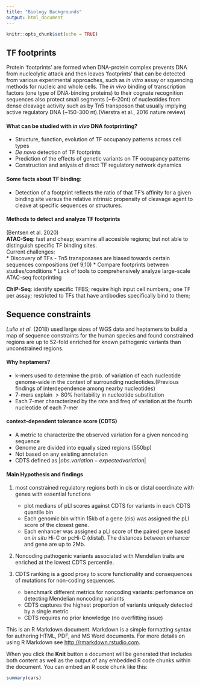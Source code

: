 ```yaml
---
title: "Biology Backgrounds"
output: html_document
---
```


```r
knitr::opts_chunk$set(echo = TRUE)
```

## TF footprints

Protein 'footprints' are formed when DNA-protein complex prevents DNA from nucleolytic attack and then leaves 'footprints' that can be detected from various experimental approaches, such as *in vitro* assay or squencing methods for nucleic and whole cells. The *in vivo* binding of transcription factors (one type of DNA-binding proteins) to their cognate recognition sequences also protect small segments (~6-20nt) of nucleotides from dense cleavage activity such as by Tn5 transposon that usually implying active regulatory DNA (~150-300 nt).(Vierstra et al., 2016 nature review)

#### **What can be studied with *in vivo* DNA footprinting?**

* Structure, function, evolution of TF occupancy patterns across cell types
* *De novo* detection of TF footprints
* Prediction of the effects of genetic variants on TF occupancy patterns 
* Construction and anlysis of direct TF regulatory network dynamics 

#### **Some facts about TF binding**:  

* Detection of a footprint reflects the ratio of that TF's affinity for a given binding site versus the relative intrinsic propensity of cleavage agent to cleave at specific sequences or structures. 

#### **Methods to detect and analyze TF footprints**  
(Bentsen et al. 2020)  
**ATAC-Seq**: fast and cheap; examine all accesible regions; but not able to distinguish specific TF binding sites.    
Current challenges:  
    * Discovery of TFs 
        - Tn5 transposases are biased towards certain sequences compositions (ref 9,10)
    * Compare footprints between studies/conditions
    * Lack of tools to comprehensively analyze large-scale ATAC-seq footprinting   

**ChIP-Seq**: identify specific TFBS; require high input cell numbers,; one TF per assay; restricted to TFs that have antibodies specifically bind to them;

## Sequence constraints

*Lulio et al.* (2018) used  large  sizes  of  WGS  data  and  heptamers  to  build  a  map  of sequence constraints for the human species and found constrained regions are up to 52-fold enriched for known pathogenic variants than unconstrained regions.

#### **Why heptamers?** 

* k-mers used to determine the prob. of variation of each nucleotide genome-wide in the context of surrounding nucleotides.(Previous findings of interdependence among nearby nucleotides)
* 7-mers explain $>80\%$ heritability in nucleotide substitution
* Each 7-mer characterized by the rate and freq of variation at the fourth nucleotide of each 7-mer 

#### **context-dependent tolerance score (CDTS)**  
* A metric to characterize the observed variation for a given noncoding sequence
* Genome are divided into equally sized regions (550bp)
* Not based on any existing annotation 
* CDTS defined as $|obs. variation - expected variation|$

#### **Main Hypothesis and findings**
1. most constrained regulatory regions both in cis or distal coordinate with genes with essential functions   
    - plot medians of pLI scores against CDTS for variants in each CDTS quantile bin
    - Each genomic bin within 15kb of a gene (cis) was assigned the pLI score of the closest gene. 
    - Each enhancer was assigned a pLI score of the paired gene based on *in situ* Hi-C or pcHi-C (distal). The distances between enhancer and gene are up to 2Mb.    
    
2. Noncoding pathogenic variants associated with Mendelian traits are enriched at the lowest CDTS percentile.

3. CDTS ranking is a good proxy to score functionality and consequences of mutations for non-coding sequences.  
    - benchmark different metrics for noncoding variants: perfomance on detecting Mendelian noncoding variants
    - CDTS captures the highest proportion of variants uniquely detected by a single metric
    - CDTS requires no prior knowledge (no overfitting issue)
    
  
This is an R Markdown document. Markdown is a simple formatting syntax for authoring HTML, PDF, and MS Word documents. For more details on using R Markdown see <http://rmarkdown.rstudio.com>.

When you click the **Knit** button a document will be generated that includes both content as well as the output of any embedded R code chunks within the document. You can embed an R code chunk like this:

```r
summary(cars)
```